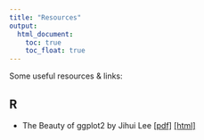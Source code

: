 ```yaml
---
title: "Resources"
output:
  html_document:
    toc: true
    toc_float: true
---
```


Some useful resources & links:

## R

- The Beauty of ggplot2 by Jihui Lee [[pdf]](file_resources/R_ggplot2.pdf) [[html]](file_resources/R_ggplot2.html)
